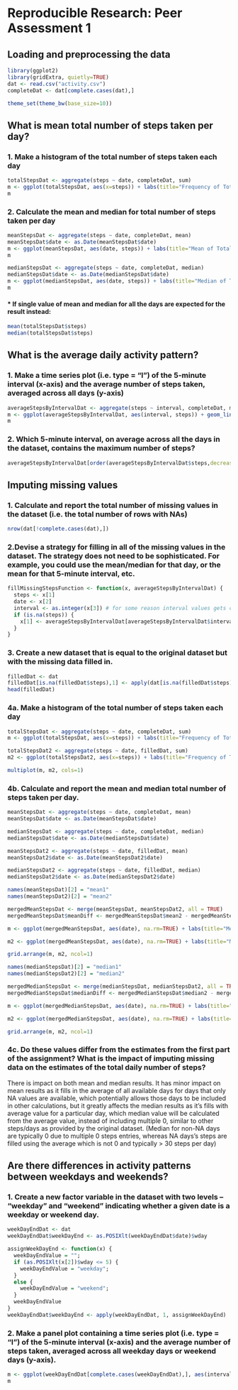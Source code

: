 # Reproducible Research: Peer Assessment 1


## Loading and preprocessing the data
```r
library(ggplot2)
library(gridExtra, quietly=TRUE)
dat <- read.csv("activity.csv")
completeDat <- dat[complete.cases(dat),]

theme_set(theme_bw(base_size=10))
```


## What is mean total number of steps taken per day?

### 1. Make a histogram of the total number of steps taken each day
```r
totalStepsDat <- aggregate(steps ~ date, completeDat, sum)
m <- ggplot(totalStepsDat, aes(x=steps)) + labs(title="Frequency of Total Steps taken per day", x="Total Steps", y="Frequency") + geom_histogram(binwidth=1000, colour = "blue", fill = "blue")
m
```

### 2. Calculate the mean and median for total number of steps taken per day
```r
meanStepsDat <- aggregate(steps ~ date, completeDat, mean)
meanStepsDat$date <- as.Date(meanStepsDat$date)
m <- ggplot(meanStepsDat, aes(date, steps)) + labs(title="Mean of Total Steps taken per day", x="Total Steps", y="Mean") + geom_bar(colour="blue", fill="blue", width=.7, stat="identity")
m

medianStepsDat <- aggregate(steps ~ date, completeDat, median)
medianStepsDat$date <- as.Date(medianStepsDat$date)
m <- ggplot(medianStepsDat, aes(date, steps)) + labs(title="Median of Total Steps taken per day", x="Total Steps", y="Median") + geom_bar(colour="blue", fill="blue", width=.7, stat="identity")
m
```

#### * If single value of mean and median for all the days are expected for the result instead:
```r
mean(totalStepsDat$steps)
median(totalStepsDat$steps)
```

## What is the average daily activity pattern?

### 1. Make a time series plot (i.e. type = "l") of the 5-minute interval (x-axis) and the average number of steps taken, averaged across all days (y-axis)
```r
averageStepsByIntervalDat <- aggregate(steps ~ interval, completeDat, mean)
m <- ggplot(averageStepsByIntervalDat, aes(interval, steps)) + geom_line(colour="blue") + labs(title="Average number of steps per interval", x="Interval", y="Average number of Steps")
m
```

### 2. Which 5-minute interval, on average across all the days in the dataset, contains the maximum number of steps?
```r
averageStepsByIntervalDat[order(averageStepsByIntervalDat$steps,decreasing=TRUE),][1,]
```

## Imputing missing values
### 1. Calculate and report the total number of missing values in the dataset (i.e. the total number of rows with NAs)
```r
nrow(dat[!complete.cases(dat),])
```

### 2.Devise a strategy for filling in all of the missing values in the dataset. The strategy does not need to be sophisticated. For example, you could use the mean/median for that day, or the mean for that 5-minute interval, etc.
```r
fillMissingStepsFunction <- function(x, averageStepsByIntervalDat) {
  steps <- x[1]
  date <- x[2]
  interval <- as.integer(x[3]) # for some reason interval values gets converted to character type, so had to cast it as integer
  if (is.na(steps)) {
    x[1] <- averageStepsByIntervalDat[averageStepsByIntervalDat$interval == interval, 2]
  } 
}
```

### 3. Create a new dataset that is equal to the original dataset but with the missing data filled in.
```r
filledDat <- dat
filledDat[is.na(filledDat$steps),1] <- apply(dat[is.na(filledDat$steps),], 1, fillMissingStepsFunction, averageStepsByIntervalDat)
head(filledDat)
```

### 4a. Make a histogram of the total number of steps taken each day
```r
totalStepsDat <- aggregate(steps ~ date, completeDat, sum)
m <- ggplot(totalStepsDat, aes(x=steps)) + labs(title="Frequency of Total Steps taken per day (without missing values)", x="Total Steps", y="Frequency") + geom_histogram(binwidth=1000, colour = "blue", fill = "blue")

totalStepsDat2 <- aggregate(steps ~ date, filledDat, sum)
m2 <- ggplot(totalStepsDat2, aes(x=steps)) + labs(title="Frequency of Total Steps taken per day (with missing values filled with average steps)", x="Total Steps", y="Frequency") + geom_histogram(binwidth=1000, colour = "blue", fill = "blue")

multiplot(m, m2, cols=1)
```

### 4b. Calculate and report the mean and median total number of steps taken per day.
```r
meanStepsDat <- aggregate(steps ~ date, completeDat, mean)
meanStepsDat$date <- as.Date(meanStepsDat$date)

medianStepsDat <- aggregate(steps ~ date, completeDat, median)
medianStepsDat$date <- as.Date(medianStepsDat$date)

meanStepsDat2 <- aggregate(steps ~ date, filledDat, mean)
meanStepsDat2$date <- as.Date(meanStepsDat2$date)

medianStepsDat2 <- aggregate(steps ~ date, filledDat, median)
medianStepsDat2$date <- as.Date(medianStepsDat2$date)

names(meanStepsDat)[2] = "mean1"
names(meanStepsDat2)[2] = "mean2"

mergedMeanStepsDat <- merge(meanStepsDat, meanStepsDat2, all = TRUE)
mergedMeanStepsDat$meanDiff <- mergedMeanStepsDat$mean2 - mergedMeanStepsDat$mean1

m <- ggplot(mergedMeanStepsDat, aes(date), na.rm=TRUE) + labs(title="Mean of Total Steps/Day", x="Date", y="Mean (NA values)") + geom_line(aes(y=mean1), colour = "blue")

m2 <- ggplot(mergedMeanStepsDat, aes(date), na.rm=TRUE) + labs(title="Mean of Total Steps/Day", x="Date", y="Mean (NA values as Average)") + geom_line(aes(y=mean2), colour = "blue")

grid.arrange(m, m2, ncol=1)

names(medianStepsDat)[2] = "median1"
names(medianStepsDat2)[2] = "median2"

mergedMedianStepsDat <- merge(medianStepsDat, medianStepsDat2, all = TRUE)
mergedMedianStepsDat$medianDiff <- mergedMedianStepsDat$median2 - mergedMedianStepsDat$median1

m <- ggplot(mergedMedianStepsDat, aes(date), na.rm=TRUE) + labs(title="Median of Total Steps/Day", x="Date", y="Median (NA values)") + geom_line(aes(y = median1), colour = "blue")

m2 <- ggplot(mergedMedianStepsDat, aes(date), na.rm=TRUE) + labs(title="Median of Total Steps/Day", x="Date", y="Median (NA values as Average)") + geom_line(aes(y = median2), colour = "blue")

grid.arrange(m, m2, ncol=1)
```

### 4c. Do these values differ from the estimates from the first part of the assignment? What is the impact of imputing missing data on the estimates of the total daily number of steps?

There is impact on both mean and median results. It has minor impact on mean results as it fills in the average of all available days for days that only NA values are available, which potentially allows those days to be included in other calculations, but it greatly affects the median results as it's fills with average value for a particular day, which median value will be calculated from the average value, instead of including multiple 0, similar to other steps/days as provided by the original dataset. (Median for non-NA days are typically 0 due to multiple 0 steps entries, whereas NA days's steps are filled using the average which is not 0 and typically > 30 steps per day)

## Are there differences in activity patterns between weekdays and weekends?

### 1. Create a new factor variable in the dataset with two levels -- "weekday" and "weekend" indicating whether a given date is a weekday or weekend day.
```r
weekDayEndDat <- dat
weekDayEndDat$weekDayEnd <- as.POSIXlt(weekDayEndDat$date)$wday

assignWeekDayEnd <- function(x) {
  weekDayEndValue = "";
  if (as.POSIXlt(x[2])$wday <= 5) {
    weekDayEndValue = "weekday";
  }
  else {
    weekDayEndValue = "weekend";
  }
  weekDayEndValue
}
weekDayEndDat$weekDayEnd <- apply(weekDayEndDat, 1, assignWeekDayEnd)
```

### 2. Make a panel plot containing a time series plot (i.e. type = "l") of the 5-minute interval (x-axis) and the average number of steps taken, averaged across all weekday days or weekend days (y-axis).
```r
m <- ggplot(weekDayEndDat[complete.cases(weekDayEndDat),], aes(interval, steps), group=weekDayEnd, na.rm=TRUE) + labs(title = "Average number of steps per interval", x = "Interval", y = "Average number of Steps") + geom_line(colour="blue") + facet_grid(weekDayEnd ~ .)
m
```